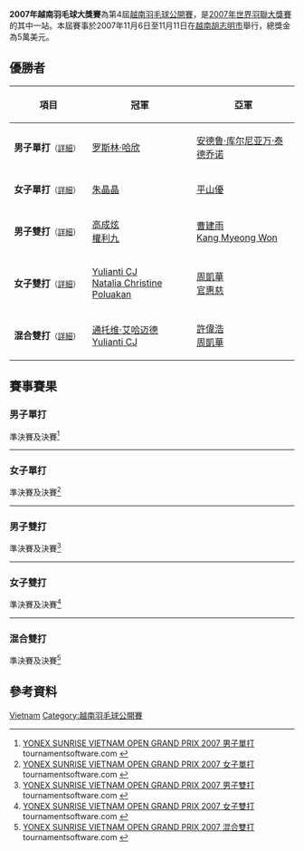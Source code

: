 {{noteTA|G1=Badminton}}
{{infobox badminton event
|name           = 2007年越南羽毛球大獎賽
|image          = 
|size           = 
|caption        =
|dates          = 2007年11月6日－11月11日
|number_edition = 第4屆
|level          = 3B
|prize_money    = 5萬美元
|location       = {{VIE}}[[胡志明市|胡志明市]]
|venue          = 
|previous       = 2006年越南羽毛球公開賽 
|next           = 2008年越南羽毛球大獎賽
}}
'''2007年越南羽毛球大獎賽'''為第4屆[[越南羽毛球公開賽|越南羽毛球公開賽]]，是[[2007年世界羽聯大獎賽|2007年世界羽聯大獎賽]]的其中一站。本屆賽事於2007年11月6日至11月11日在[[越南|越南]][[胡志明市|胡志明市]]舉行，總獎金為5萬美元。

== 優勝者 ==
{| class=wikitable style="font-size:small"
!width="200"|項目
!width="250"|冠軍
!width="250"|亞軍
|-
|'''男子單打'''<small>（[[#男子單打|詳細]]）</small>
|{{flagicon|MAS}} [[罗斯林·哈欣|罗斯林·哈欣]]
|{{flagicon|INA}} [[安德鲁·库尔尼亚万·泰德乔诺|安德鲁·库尔尼亚万·泰德乔诺]]
|-
|'''女子單打'''<small>（[[#女子單打|詳細]]）</small>
|{{flagicon|CHN}} [[朱晶晶|朱晶晶]]
|{{flagicon|JPN}} [[平山優|平山優]]
|-
|'''男子雙打'''<small>（[[#男子雙打|詳細]]）</small>
|{{flagicon|KOR}} [[高成炫|高成炫]]<br/>{{flagicon|KOR}} [[權利九|權利九]]
|{{flagicon|KOR}} [[曹建雨|曹建雨]]<br/>{{flagicon|KOR}} [[Kang_Myeong_Won|Kang Myeong Won]]
|-
|'''女子雙打'''<small>（[[#女子雙打|詳細]]）</small>
|{{flagicon|INA}} [[Yulianti_CJ|Yulianti CJ]]<br/>{{flagicon|INA}} [[Natalia_Christine_Poluakan|Natalia Christine Poluakan]]
|{{flagicon|HKG}} [[周凱華|周凱華]]<br/>{{flagicon|HKG}} [[官惠慈|官惠慈]]
|-
|'''混合雙打'''<small>（[[#混合雙打|詳細]]）</small>
|{{flagicon|INA}} [[通托维·艾哈迈德|通托维·艾哈迈德]]<br/>{{flagicon|INA}} [[Yulianti_CJ|Yulianti CJ]]
|{{flagicon|HKG}} [[許偉浩|許偉浩]]<br/>{{flagicon|HKG}} [[周凱華|周凱華]]
|}

== 賽事賽果 ==
=== 男子單打 ===
;準決賽及決賽<ref name="MS">[http://tournamentsoftware.com/sport/draw.aspx?id=80ED075D-05FE-4C6D-8131-A8E5FEEEC5E9&draw=1 YONEX SUNRISE VIETNAM OPEN GRAND PRIX 2007 男子單打] tournamentsoftware.com {{en}}</ref>
{{4TeamBracket-Tennis3-v2
| team-width=200
| RD1-seed1=
| RD1-team1='''{{flagicon|INA}} [[安德鲁·库尔尼亚万·泰德乔诺|安德鲁·库尔尼亚万·泰德乔诺]]
| RD1-score1-1='''21
| RD1-score1-2='''21
| RD1-score1-3=
| RD1-seed2=
| RD1-team2={{flagicon|MAS}} [[Kuan_Beng_Hong|Kuan Beng Hong]]
| RD1-score2-1=19
| RD1-score2-2=12
| RD1-score2-3=

| RD1-seed3=
| RD1-team3={{flagicon|MAS}} [[张维峰|张维峰]]
| RD1-score3-1=11
| RD1-score3-2=14
| RD1-score3-3=
| RD1-seed4=
| RD1-team4='''{{flagicon|MAS}} [[罗斯林·哈欣|罗斯林·哈欣]]
| RD1-score4-1='''21
| RD1-score4-2='''21
| RD1-score4-3=

| RD2-seed1=
| RD2-team1={{flagicon|INA}} [[安德鲁·库尔尼亚万·泰德乔诺|安德鲁·库尔尼亚万·泰德乔诺]]
| RD2-score1-1=12
| RD2-score1-2=23
| RD2-score1-3=
| RD2-seed2=
| RD2-team2='''{{flagicon|MAS}} [[罗斯林·哈欣|罗斯林·哈欣]]
| RD2-score2-1='''21
| RD2-score2-2='''25
| RD2-score2-3=
}}
----

=== 女子單打 ===
;準決賽及決賽<ref name="WS">[http://tournamentsoftware.com/sport/draw.aspx?id=80ED075D-05FE-4C6D-8131-A8E5FEEEC5E9&draw=10 YONEX SUNRISE VIETNAM OPEN GRAND PRIX 2007 女子單打] tournamentsoftware.com {{en}}</ref>
{{4TeamBracket-Tennis3-v2
| team-width=200
| RD1-seed1=
| RD1-team1={{flagicon|CHN}} [[王仪涵|王仪涵]]
| RD1-score1-1=21
| RD1-score1-2=17
| RD1-score1-3=
| RD1-seed2=
| RD1-team2='''{{flagicon|JPN}} [[平山優|平山優]]
| RD1-score2-1='''23
| RD1-score2-2='''21
| RD1-score2-3=

| RD1-seed3=
| RD1-team3={{flagicon|CHN}} [[王琳_(羽毛球运动员)|王琳]]
| RD1-score3-1=22
| RD1-score3-2=12
| RD1-score3-3=
| RD1-seed4=
| RD1-team4='''{{flagicon|CHN}} [[朱晶晶|朱晶晶]]
| RD1-score4-1='''24
| RD1-score4-2='''21
| RD1-score4-3=

| RD2-seed1=
| RD2-team1={{flagicon|JPN}} [[平山優|平山優]]
| RD2-score1-1=10
| RD2-score1-2=10
| RD2-score1-3=
| RD2-seed2=
| RD2-team2='''{{flagicon|CHN}} [[朱晶晶|朱晶晶]]
| RD2-score2-1='''21
| RD2-score2-2='''21
| RD2-score2-3=
}}
----

=== 男子雙打 ===
;準決賽及決賽<ref name="MD">[http://tournamentsoftware.com/sport/draw.aspx?id=80ED075D-05FE-4C6D-8131-A8E5FEEEC5E9&draw=15 YONEX SUNRISE VIETNAM OPEN GRAND PRIX 2007 男子雙打] tournamentsoftware.com {{en}}</ref>
{{4TeamBracket-Tennis3-v2
| team-width=200
| RD1-seed1=
| RD1-team1={{flagicon|TPE}} [[陳宏麟|陳宏麟]]<br/> {{flagicon|TPE}} [[林彥睿|林彥睿]]
| RD1-score1-1=17
| RD1-score1-2=13
| RD1-score1-3=
| RD1-seed2=
| RD1-team2='''{{flagicon|KOR}} [[曹建雨|曹建雨]]<br/> {{flagicon|KOR}} [[Kang_Myeong_Won|Kang Myeong Won]]
| RD1-score2-1='''21
| RD1-score2-2='''21
| RD1-score2-3=

| RD1-seed3=
| RD1-team3='''{{flagicon|KOR}} [[高成炫|高成炫]]<br/> {{flagicon|KOR}} [[權利九|權利九]]
| RD1-score3-1='''21
| RD1-score3-2='''21
| RD1-score3-3=
| RD1-seed4=
| RD1-team4={{flagicon|TPE}} [[簡佑旬|簡佑旬]]<br/> {{flagicon|TPE}} [[林祐瑯|林祐瑯]]
| RD1-score4-1=18
| RD1-score4-2=6
| RD1-score4-3=

| RD2-seed1=
| RD2-team1={{flagicon|KOR}} [[曹建雨|曹建雨]]<br/> {{flagicon|KOR}} [[Kang_Myeong_Won|Kang Myeong Won]]
| RD2-score1-1=17
| RD2-score1-2=12
| RD2-score1-3=
| RD2-seed2=
| RD2-team2='''{{flagicon|KOR}} [[高成炫|高成炫]]<br/> {{flagicon|KOR}} [[權利九|權利九]]
| RD2-score2-1='''21
| RD2-score2-2='''21
| RD2-score2-3=
}}
----

=== 女子雙打 ===
;準決賽及決賽<ref name="WD">[http://tournamentsoftware.com/sport/draw.aspx?id=80ED075D-05FE-4C6D-8131-A8E5FEEEC5E9&draw=21 YONEX SUNRISE VIETNAM OPEN GRAND PRIX 2007 女子雙打] tournamentsoftware.com {{en}}</ref>
{{4TeamBracket-Tennis3-v2
| team-width=200
| RD1-seed1=
| RD1-team1='''{{flagicon|INA}} [[Yulianti_CJ|Yulianti CJ]]<br/> {{flagicon|INA}} [[Natalia_Christine_Poluakan|Natalia Christine Poluakan]]
| RD1-score1-1='''21
| RD1-score1-2='''21
| RD1-score1-3=
| RD1-seed2=
| RD1-team2={{flagicon|VIE}} [[Tran_Thi_Thanh_Thao|Tran Thi Thanh Thao]]<br/> {{flagicon|VIE}} [[Le_Thi_Thanh_Thuy|Le Thi Thanh Thuy]]
| RD1-score2-1=11
| RD1-score2-2=8
| RD1-score2-3=

| RD1-seed3=
| RD1-team3={{flagicon|TPE}} [[楊佳臻|楊佳臻]]<br/> {{flagicon|TPE}} [[蔡佩玲|蔡佩玲]]
| RD1-score3-1=6
| RD1-score3-2=16
| RD1-score3-3=
| RD1-seed4=
| RD1-team4='''{{flagicon|HKG}} [[周凱華|周凱華]]<br/> {{flagicon|HKG}} [[官惠慈|官惠慈]]
| RD1-score4-1='''21
| RD1-score4-2='''21
| RD1-score4-3=

| RD2-seed1=
| RD2-team1='''{{flagicon|INA}} [[Yulianti_CJ|Yulianti CJ]]<br/> {{flagicon|INA}} [[Natalia_Christine_Poluakan|Natalia Christine Poluakan]]
| RD2-score1-1='''21
| RD2-score1-2='''21
| RD2-score1-3=
| RD2-seed2=
| RD2-team2={{flagicon|HKG}} [[周凱華|周凱華]]<br/> {{flagicon|HKG}} [[官惠慈|官惠慈]]
| RD2-score2-1=19
| RD2-score2-2=15
| RD2-score2-3=
}}
----

=== 混合雙打 ===
;準決賽及決賽<ref name="XD">[http://tournamentsoftware.com/sport/draw.aspx?id=80ED075D-05FE-4C6D-8131-A8E5FEEEC5E9&draw=20 YONEX SUNRISE VIETNAM OPEN GRAND PRIX 2007 混合雙打] tournamentsoftware.com {{en}}</ref>
{{4TeamBracket-Tennis3-v2
| team-width=200
| RD1-seed1=
| RD1-team1={{flagicon|INA}} [[穆罕默德·雷扎|穆罕默德·雷扎]]<br/> {{flagicon|INA}} [[德维·蒂卡·佩马塔萨里|德维·蒂卡·佩马塔萨里]]
| RD1-score1-1=11
| RD1-score1-2=18
| RD1-score1-3=
| RD1-seed2=
| RD1-team2='''{{flagicon|HKG}} [[許偉浩|許偉浩]]<br/> {{flagicon|HKG}} [[周凱華|周凱華]]
| RD1-score2-1='''21
| RD1-score2-2='''21
| RD1-score2-3=

| RD1-seed3=
| RD1-team3={{flagicon|NZL}} [[Craig_Cooper|Craig Cooper]]<br/> {{flagicon|NZL}} [[Renee_Flavell|Renee Flavell]]
| RD1-score3-1=17
| RD1-score3-2='''21
| RD1-score3-3=20
| RD1-seed4=
| RD1-team4='''{{flagicon|INA}} [[通托维·艾哈迈德|通托维·艾哈迈德]]<br/> {{flagicon|INA}} [[Yulianti_CJ|Yulianti CJ]]
| RD1-score4-1='''21
| RD1-score4-2=19
| RD1-score4-3='''22

| RD2-seed1=
| RD2-team1={{flagicon|HKG}} [[許偉浩|許偉浩]]<br/> {{flagicon|HKG}} [[周凱華|周凱華]]
| RD2-score1-1=11
| RD2-score1-2=18
| RD2-score1-3=
| RD2-seed2=
| RD2-team2='''{{flagicon|INA}} [[通托维·艾哈迈德|通托维·艾哈迈德]]<br/> {{flagicon|INA}} [[Yulianti_CJ|Yulianti CJ]]
| RD2-score2-1='''21
| RD2-score2-2='''21
| RD2-score2-3=
}}

== 參考資料 ==
{{Reflist}}

{{2007年世界羽聯大獎賽}}

[[Category:2007年世界羽聯大獎賽|Vietnam]]
[[Category:越南羽毛球公開賽|Category:越南羽毛球公開賽]]